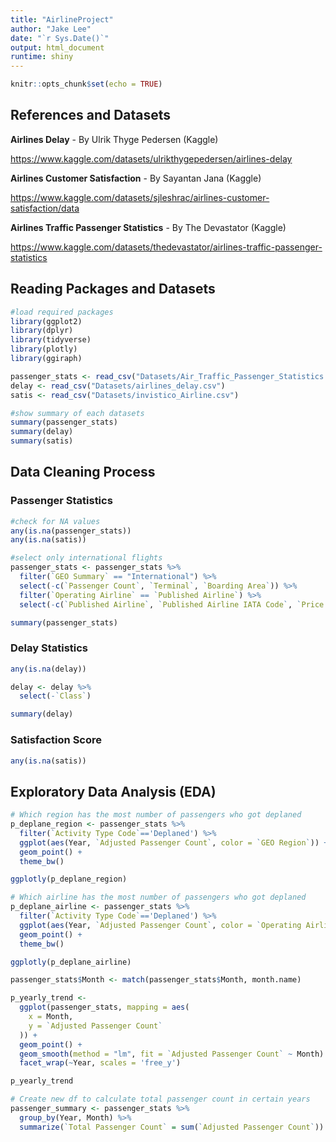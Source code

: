 ```yaml
---
title: "AirlineProject"
author: "Jake Lee"
date: "`r Sys.Date()`"
output: html_document
runtime: shiny
---
```


```r
knitr::opts_chunk$set(echo = TRUE)
```

## References and Datasets

**Airlines Delay** - By Ulrik Thyge Pedersen (Kaggle)

<https://www.kaggle.com/datasets/ulrikthygepedersen/airlines-delay>

**Airlines Customer Satisfaction** - By Sayantan Jana (Kaggle)

<https://www.kaggle.com/datasets/sjleshrac/airlines-customer-satisfaction/data>

**Airlines Traffic Passenger Statistics** - By The Devastator (Kaggle)

<https://www.kaggle.com/datasets/thedevastator/airlines-traffic-passenger-statistics>

## Reading Packages and Datasets

```r
#load required packages
library(ggplot2)
library(dplyr)
library(tidyverse)
library(plotly)
library(ggiraph)

passenger_stats <- read_csv("Datasets/Air_Traffic_Passenger_Statistics.csv")
delay <- read_csv("Datasets/airlines_delay.csv")
satis <- read_csv("Datasets/invistico_Airline.csv")
```

```r
#show summary of each datasets
summary(passenger_stats)
summary(delay)
summary(satis)
```

## Data Cleaning Process

### Passenger Statistics

```r
#check for NA values
any(is.na(passenger_stats))
any(is.na(satis))
```

```r
#select only international flights
passenger_stats <- passenger_stats %>%
  filter(`GEO Summary` == "International") %>%
  select(-c(`Passenger Count`, `Terminal`, `Boarding Area`)) %>%
  filter(`Operating Airline` == `Published Airline`) %>%
  select(-c(`Published Airline`, `Published Airline IATA Code`, `Price Category Code`, `index`, `GEO Summary`))
```

```r
summary(passenger_stats)
```

### Delay Statistics

```r
any(is.na(delay))
```

```r
delay <- delay %>%
  select(-`Class`)
```

```r
summary(delay)
```

### Satisfaction Score

```r
any(is.na(satis))
```

## Exploratory Data Analysis (EDA)

```r
# Which region has the most number of passengers who got deplaned
p_deplane_region <- passenger_stats %>%
  filter(`Activity Type Code`=='Deplaned') %>%
  ggplot(aes(Year, `Adjusted Passenger Count`, color = `GEO Region`)) +
  geom_point() +
  theme_bw()

ggplotly(p_deplane_region)
```

```r
# Which airline has the most number of passengers who got deplaned
p_deplane_airline <- passenger_stats %>%
  filter(`Activity Type Code`=='Deplaned') %>%
  ggplot(aes(Year, `Adjusted Passenger Count`, color = `Operating Airline IATA Code`)) +
  geom_point() +
  theme_bw()

ggplotly(p_deplane_airline)
```

```r
passenger_stats$Month <- match(passenger_stats$Month, month.name)

p_yearly_trend <-
  ggplot(passenger_stats, mapping = aes(
    x = Month,
    y = `Adjusted Passenger Count`
  )) + 
  geom_point() +
  geom_smooth(method = "lm", fit = `Adjusted Passenger Count` ~ Month) + 
  facet_wrap(~Year, scales = 'free_y')

p_yearly_trend
```

```r
# Create new df to calculate total passenger count in certain years
passenger_summary <- passenger_stats %>%
  group_by(Year, Month) %>%
  summarize(`Total Passenger Count` = sum(`Adjusted Passenger Count`))
```
